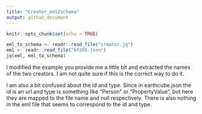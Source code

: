 ```yaml
---
title: "Creator_eml2schema"
output: github_document
---
```


```r
knitr::opts_chunk$set(echo = TRUE)
```

```r
eml_to_schema <- readr::read_file("creator.jq")
eml <- readr::read_file("hf205.json")
jq(eml, eml_to_schema)
```

I modified the example you provide me a little bit and extracted the names of the two creators. I am not quite sure if this is the correct way to do it.

I am also a bit confused about the id and type. Since in earthcube.json the id is an url and type is something like "Person" or "PropertyValue", but here they are mapped to the file name and null respectively. There is also nothing in the eml file that seems to correspond to the id and type. 
